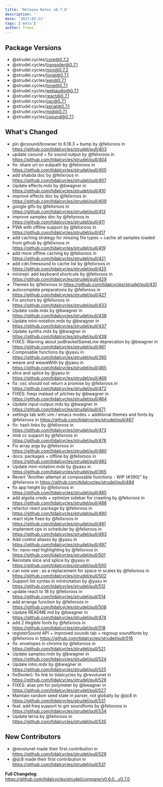 ```yaml
---
title: 'Release Notes v0.7.0'
description: ''
date: '2023-03-23'
tags: ['meta']
author: froos
---
```


## Package Versions

- @strudel.cycles/core@0.7.2
- @strudel.cycles/transpiler@0.7.1
- @strudel.cycles/mini@0.7.2
- @strudel.cycles/tonal@0.7.1
- @strudel.cycles/xen@0.7.1
- @strudel.cycles/tone@0.7.1
- @strudel.cycles/webaudio@0.7.1
- @strudel.cycles/react@0.7.1
- @strudel.cycles/osc@0.7.1
- @strudel.cycles/serial@0.7.1
- @strudel.cycles/midi@0.7.1
- @strudel.cycles/csound@0.7.1

## What's Changed

- pin @csound/browser to 6.18.3 + bump by @felixroos in https://github.com/tidalcycles/strudel/pull/403
- update csound + fix sound output by @felixroos in https://github.com/tidalcycles/strudel/pull/404
- fix: share url on subpath by @felixroos in https://github.com/tidalcycles/strudel/pull/405
- add shabda doc by @felixroos in https://github.com/tidalcycles/strudel/pull/407
- Update effects.mdx by @bwagner in https://github.com/tidalcycles/strudel/pull/410
- improve effects doc by @felixroos in https://github.com/tidalcycles/strudel/pull/409
- google gtfo by @felixroos in https://github.com/tidalcycles/strudel/pull/413
- improve samples doc by @felixroos in https://github.com/tidalcycles/strudel/pull/411
- PWA with offline support by @felixroos in https://github.com/tidalcycles/strudel/pull/417
- add caching strategy for missing file types + cache all samples loaded from github by @felixroos in https://github.com/tidalcycles/strudel/pull/419
- add more offline caching by @felixroos in https://github.com/tidalcycles/strudel/pull/421
- add cdn.freesound to cache list by @felixroos in https://github.com/tidalcycles/strudel/pull/425
- minirepl: add keyboard shortcuts by @felixroos in https://github.com/tidalcycles/strudel/pull/429
- Themes by @felixroos in https://github.com/tidalcycles/strudel/pull/431
- autocomplete preparations by @felixroos in https://github.com/tidalcycles/strudel/pull/427
- Fix anchors by @felixroos in https://github.com/tidalcycles/strudel/pull/433
- Update code.mdx by @bwagner in https://github.com/tidalcycles/strudel/pull/436
- Update mini-notation.mdx by @bwagner in https://github.com/tidalcycles/strudel/pull/437
- Update synths.mdx by @bwagner in https://github.com/tidalcycles/strudel/pull/438
- FIXES: Warning about jsxBracketSameLine deprecation by @bwagner in https://github.com/tidalcycles/strudel/pull/461
- Composable functions by @yaxu in https://github.com/tidalcycles/strudel/pull/390
- weave and weaveWith by @yaxu in https://github.com/tidalcycles/strudel/pull/465
- slice and splice by @yaxu in https://github.com/tidalcycles/strudel/pull/466
- fix: osc should not return a promise by @felixroos in https://github.com/tidalcycles/strudel/pull/472
- FIXES: freqs instead of pitches by @bwagner in https://github.com/tidalcycles/strudel/pull/464
- Update input-output.mdx by @bwagner in https://github.com/tidalcycles/strudel/pull/471
- settings tab with vim / emacs modes + additional themes and fonts by @felixroos in https://github.com/tidalcycles/strudel/pull/467
- fix: hash links by @felixroos in https://github.com/tidalcycles/strudel/pull/473
- midi cc support by @felixroos in https://github.com/tidalcycles/strudel/pull/478
- Fix array args by @felixroos in https://github.com/tidalcycles/strudel/pull/480
- docs: packages + offline by @felixroos in https://github.com/tidalcycles/strudel/pull/482
- Update mini-notation.mdx by @yaxu in https://github.com/tidalcycles/strudel/pull/365
- Revert "Another attempt at composable functions - WIP (#390)" by @felixroos in https://github.com/tidalcycles/strudel/pull/484
- fix app height by @felixroos in https://github.com/tidalcycles/strudel/pull/485
- add algolia creds + optimize sidebar for crawling by @felixroos in https://github.com/tidalcycles/strudel/pull/488
- refactor react package by @felixroos in https://github.com/tidalcycles/strudel/pull/490
- react style fixes by @felixroos in https://github.com/tidalcycles/strudel/pull/491
- implement cps in scheduler by @felixroos in https://github.com/tidalcycles/strudel/pull/493
- Add control aliases by @yaxu in https://github.com/tidalcycles/strudel/pull/497
- fix: nano-repl highlighting by @felixroos in https://github.com/tidalcycles/strudel/pull/501
- Reinstate slice and splice by @yaxu in https://github.com/tidalcycles/strudel/pull/500
- can now use : as a replacement for space in scales by @felixroos in https://github.com/tidalcycles/strudel/pull/502
- Support list syntax in mininotation by @yaxu in https://github.com/tidalcycles/strudel/pull/512
- update react to 18 by @felixroos in https://github.com/tidalcycles/strudel/pull/514
- add arrange function by @felixroos in https://github.com/tidalcycles/strudel/pull/508
- Update README.md by @bwagner in https://github.com/tidalcycles/strudel/pull/474
- add 2 illegible fonts by @felixroos in https://github.com/tidalcycles/strudel/pull/518
- registerSound API + improved sounds tab + regroup soundfonts by @felixroos in https://github.com/tidalcycles/strudel/pull/516
- fix: envelopes in chrome by @felixroos in https://github.com/tidalcycles/strudel/pull/521
- Update samples.mdx by @bwagner in https://github.com/tidalcycles/strudel/pull/524
- Update intro.mdx by @bwagner in https://github.com/tidalcycles/strudel/pull/525
- fix(footer): fix link to tidalcycles by @revolunet in https://github.com/tidalcycles/strudel/pull/529
- FIXES: alias pm for polymeter by @bwagner in https://github.com/tidalcycles/strudel/pull/527
- Maintain random seed state in parser, not globally by @ijc8 in https://github.com/tidalcycles/strudel/pull/531
- feat: add freq support to gm soundfonts by @felixroos in https://github.com/tidalcycles/strudel/pull/534
- Update lerna by @felixroos in https://github.com/tidalcycles/strudel/pull/535

## New Contributors

- @revolunet made their first contribution in https://github.com/tidalcycles/strudel/pull/529
- @ijc8 made their first contribution in https://github.com/tidalcycles/strudel/pull/531

**Full Changelog**: https://github.com/tidalcycles/strudel/compare/v0.6.0...v0.7.0

